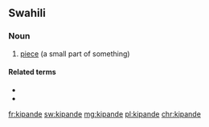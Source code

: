 ==Swahili==

===Noun===
{{sw-noun|vi}}

# [[piece]] (a small part of something)

====Related terms====
* {{l|sw|pande}}
* {{l|sw|upande}}

[[fr:kipande]]
[[sw:kipande]]
[[mg:kipande]]
[[pl:kipande]]
[[chr:kipande]]
